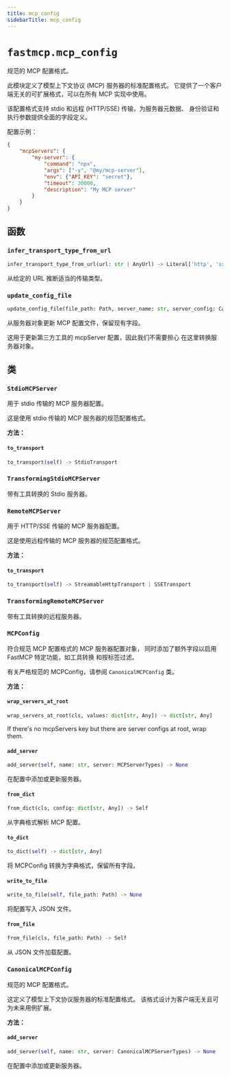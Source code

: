 ```yaml
---
title: mcp_config
sidebarTitle: mcp_config
---
```


# `fastmcp.mcp_config`


规范的 MCP 配置格式。

此模块定义了模型上下文协议 (MCP) 服务器的标准配置格式。
它提供了一个客户端无关的可扩展格式，可以在所有 MCP 实现中使用。

该配置格式支持 stdio 和远程 (HTTP/SSE) 传输，为服务器元数据、
身份验证和执行参数提供全面的字段定义。

配置示例：
```json
{
    "mcpServers": {
        "my-server": {
            "command": "npx",
            "args": ["-y", "@my/mcp-server"],
            "env": {"API_KEY": "secret"},
            "timeout": 30000,
            "description": "My MCP server"
        }
    }
}
```


## 函数

### `infer_transport_type_from_url` <sup><a href="https://github.com/jlowin/fastmcp/blob/main/src/fastmcp/mcp_config.py#L56" target="_blank"><Icon icon="github" style="width: 14px; height: 14px;" /></a></sup>

```python
infer_transport_type_from_url(url: str | AnyUrl) -> Literal['http', 'sse']
```


从给定的 URL 推断适当的传输类型。


### `update_config_file` <sup><a href="https://github.com/jlowin/fastmcp/blob/main/src/fastmcp/mcp_config.py#L313" target="_blank"><Icon icon="github" style="width: 14px; height: 14px;" /></a></sup>

```python
update_config_file(file_path: Path, server_name: str, server_config: CanonicalMCPServerTypes) -> None
```


从服务器对象更新 MCP 配置文件，保留现有字段。

这用于更新第三方工具的 mcpServer 配置，因此我们不需要担心
在这里转换服务器对象。


## 类

### `StdioMCPServer` <sup><a href="https://github.com/jlowin/fastmcp/blob/main/src/fastmcp/mcp_config.py#L126" target="_blank"><Icon icon="github" style="width: 14px; height: 14px;" /></a></sup>


用于 stdio 传输的 MCP 服务器配置。

这是使用 stdio 传输的 MCP 服务器的规范配置格式。


**方法：**

#### `to_transport` <sup><a href="https://github.com/jlowin/fastmcp/blob/main/src/fastmcp/mcp_config.py#L156" target="_blank"><Icon icon="github" style="width: 14px; height: 14px;" /></a></sup>

```python
to_transport(self) -> StdioTransport
```

### `TransformingStdioMCPServer` <sup><a href="https://github.com/jlowin/fastmcp/blob/main/src/fastmcp/mcp_config.py#L167" target="_blank"><Icon icon="github" style="width: 14px; height: 14px;" /></a></sup>


带有工具转换的 Stdio 服务器。


### `RemoteMCPServer` <sup><a href="https://github.com/jlowin/fastmcp/blob/main/src/fastmcp/mcp_config.py#L171" target="_blank"><Icon icon="github" style="width: 14px; height: 14px;" /></a></sup>


用于 HTTP/SSE 传输的 MCP 服务器配置。

这是使用远程传输的 MCP 服务器的规范配置格式。


**方法：**

#### `to_transport` <sup><a href="https://github.com/jlowin/fastmcp/blob/main/src/fastmcp/mcp_config.py#L207" target="_blank"><Icon icon="github" style="width: 14px; height: 14px;" /></a></sup>

```python
to_transport(self) -> StreamableHttpTransport | SSETransport
```

### `TransformingRemoteMCPServer` <sup><a href="https://github.com/jlowin/fastmcp/blob/main/src/fastmcp/mcp_config.py#L232" target="_blank"><Icon icon="github" style="width: 14px; height: 14px;" /></a></sup>


带有工具转换的远程服务器。


### `MCPConfig` <sup><a href="https://github.com/jlowin/fastmcp/blob/main/src/fastmcp/mcp_config.py#L243" target="_blank"><Icon icon="github" style="width: 14px; height: 14px;" /></a></sup>


符合规范 MCP 配置格式的 MCP 服务器配置对象，
同时添加了额外字段以启用 FastMCP 特定功能，如工具转换
和按标签过滤。

有关严格规范的 MCPConfig，请参阅 `CanonicalMCPConfig` 类。


**方法：**

#### `wrap_servers_at_root` <sup><a href="https://github.com/jlowin/fastmcp/blob/main/src/fastmcp/mcp_config.py#L257" target="_blank"><Icon icon="github" style="width: 14px; height: 14px;" /></a></sup>

```python
wrap_servers_at_root(cls, values: dict[str, Any]) -> dict[str, Any]
```

If there's no mcpServers key but there are server configs at root, wrap them.


#### `add_server` <sup><a href="https://github.com/jlowin/fastmcp/blob/main/src/fastmcp/mcp_config.py#L270" target="_blank"><Icon icon="github" style="width: 14px; height: 14px;" /></a></sup>

```python
add_server(self, name: str, server: MCPServerTypes) -> None
```

在配置中添加或更新服务器。


#### `from_dict` <sup><a href="https://github.com/jlowin/fastmcp/blob/main/src/fastmcp/mcp_config.py#L275" target="_blank"><Icon icon="github" style="width: 14px; height: 14px;" /></a></sup>

```python
from_dict(cls, config: dict[str, Any]) -> Self
```

从字典格式解析 MCP 配置。


#### `to_dict` <sup><a href="https://github.com/jlowin/fastmcp/blob/main/src/fastmcp/mcp_config.py#L279" target="_blank"><Icon icon="github" style="width: 14px; height: 14px;" /></a></sup>

```python
to_dict(self) -> dict[str, Any]
```

将 MCPConfig 转换为字典格式，保留所有字段。


#### `write_to_file` <sup><a href="https://github.com/jlowin/fastmcp/blob/main/src/fastmcp/mcp_config.py#L283" target="_blank"><Icon icon="github" style="width: 14px; height: 14px;" /></a></sup>

```python
write_to_file(self, file_path: Path) -> None
```

将配置写入 JSON 文件。


#### `from_file` <sup><a href="https://github.com/jlowin/fastmcp/blob/main/src/fastmcp/mcp_config.py#L289" target="_blank"><Icon icon="github" style="width: 14px; height: 14px;" /></a></sup>

```python
from_file(cls, file_path: Path) -> Self
```

从 JSON 文件加载配置。


### `CanonicalMCPConfig` <sup><a href="https://github.com/jlowin/fastmcp/blob/main/src/fastmcp/mcp_config.py#L298" target="_blank"><Icon icon="github" style="width: 14px; height: 14px;" /></a></sup>


规范的 MCP 配置格式。

这定义了模型上下文协议服务器的标准配置格式。
该格式设计为客户端无关且可为未来用例扩展。


**方法：**

#### `add_server` <sup><a href="https://github.com/jlowin/fastmcp/blob/main/src/fastmcp/mcp_config.py#L308" target="_blank"><Icon icon="github" style="width: 14px; height: 14px;" /></a></sup>

```python
add_server(self, name: str, server: CanonicalMCPServerTypes) -> None
```

在配置中添加或更新服务器。

